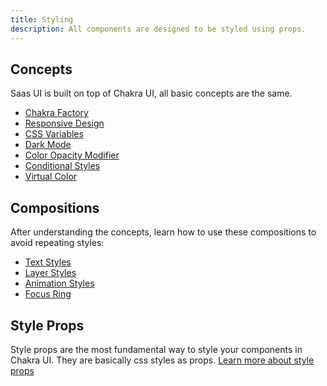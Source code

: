 ```yaml
---
title: Styling
description: All components are designed to be styled using props.
---
```


## Concepts

Saas UI is built on top of Chakra UI, all basic concepts are the same.

- [Chakra Factory](/docs/styling/chakra-factory)
- [Responsive Design](/docs/styling/responsive-design)
- [CSS Variables](/docs/styling/css-variables)
- [Dark Mode](/docs/styling/dark-mode)
- [Color Opacity Modifier](/docs/styling/color-opacity-modifier)
- [Conditional Styles](/docs/styling/conditional-styles)
- [Virtual Color](/docs/styling/virtual-color)

## Compositions

After understanding the concepts, learn how to use these compositions to avoid
repeating styles:

- [Text Styles](/docs/styling/text-styles)
- [Layer Styles](/docs/styling/layer-styles)
- [Animation Styles](/docs/styling/animation-styles)
- [Focus Ring](/docs/styling/focus-ring)

## Style Props

Style props are the most fundamental way to style your components in Chakra UI.
They are basically css styles as props.
[Learn more about style props](/docs/styling/style-props/background)

